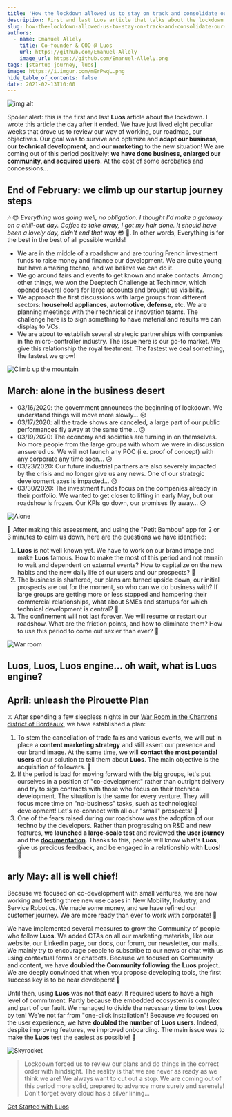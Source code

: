 ```yaml
---
title: 'How the lockdown allowed us to stay on track and consolidate our growth'
description: First and last Luos article that talks about the lockdown. We have lived 8 peculiar weeks that drove us to review our way of working, roadmap, and objectives.
slug: how-the-lockdown-allowed-us-to-stay-on-track-and-consolidate-our-growth
authors:
  - name: Emanuel Allely
    title: Co-founder & COO @ Luos
    url: https://github.com/Emanuel-Allely
    image_url: https://github.com/Emanuel-Allely.png
tags: [startup journey, luos]
image: https://i.imgur.com/mErPwqL.png
hide_table_of_contents: false
date: 2021-02-13T10:00
---
```


![img alt](/img/blog/14.png)

Spoiler alert: this is the first and last **Luos** article about the lockdown. I wrote this article the day after it ended. We have just lived eight peculiar weeks that drove us to review our way of working, our roadmap, our objectives. Our goal was to survive and optimize and **adapt our business**, **our technical development**, and **our marketing** to the new situation! We are coming out of this period positively: **we have done business, enlarged our community, and acquired users**. At the cost of some acrobatics and concessions...

<!--truncate-->

<h2> End of February: we climb up our startup journey steps </h2>

🎶 😎 _Everything was going well, no obligation. I thought I'd make a getaway on a chill-out day. Coffee to take away, I got my hair done. It should have been a lovely day, didn't end that way_ 😎 🎵. In other words, Everything is for the best in the best of all possible worlds!

*   We are in the middle of a roadshow and are touring French investment funds to raise money and finance our development. We are quite young but have amazing techno, and we believe we can do it.
*   We go around fairs and events to get known and make contacts. Among other things, we won the Deeptech Challenge at Techinnov, which opened several doors for large accounts and brought us visibility.
*   We approach the first discussions with large groups from different sectors: **household appliances**, **automotive**, **defense**, etc. We are planning meetings with their technical or innovation teams. The challenge here is to sign something to have material and results we can display to VCs.
*   We are about to establish several strategic partnerships with companies in the micro-controller industry. The issue here is our go-to market. We give this relationship the royal treatment. The fastest we deal something, the fastest we grow!

![Climb up the mountain](https://uploads-ssl.webflow.com/602cf5c87ad04ea98eaa99da/6031329ff6b5d25b1d67de43_1589269465873.jpeg)

<h2> March: alone in the business desert </h2>

*   03/16/2020: the government announces the beginning of lockdown. We understand things will move more slowly... 😥
*   03/17/2020: all the trade shows are canceled, a large part of our public performances fly away at the same time... 😥
*   03/19/2020: The economy and societies are turning in on themselves. No more people from the large groups with whom we were in discussion answered us. We will not launch any POC (i.e. proof of concept) with any corporate any time soon... 😥
*   03/23/2020: Our future industrial partners are also severely impacted by the crisis and no longer give us any news. One of our strategic development axes is impacted... 😥
*   03/30/2020: The investment funds focus on the companies already in their portfolio. We wanted to get closer to lifting in early May, but our roadshow is frozen. Our KPIs go down, our promises fly away... 😥

![Alone](https://uploads-ssl.webflow.com/602cf5c87ad04ea98eaa99da/6031329f3b86de67469201f0_1589270166631.jpeg)

🧘 After making this assessment, and using the "Petit Bambou" app for 2 or 3 minutes to calm us down, here are the questions we have identified:

1.  **Luos** is not well known yet. We have to work on our brand image and make **Luos** famous. How to make the most of this period and not remain to wait and dependent on external events? How to capitalize on the new habits and the new daily life of our users and our prospects? 🤔
2.  The business is shattered, our plans are turned upside down, our initial prospects are out for the moment, so who can we do business with? If large groups are getting more or less stopped and hampering their commercial relationships, what about SMEs and startups for which technical development is central? 🤔
3.  The confinement will not last forever. We will resume or restart our roadshow. What are the friction points, and how to eliminate them? How to use this period to come out sexier than ever? 🤔

![War room](https://uploads-ssl.webflow.com/602cf5c87ad04ea98eaa99da/6031329e31f7c08909695943_1589270879670.png)

<h2> Luos, Luos, Luos engine... oh wait, what is Luos engine? </h2>

<h2> April: unleash the Pirouette Plan </h2>

⚔️ After spending a few sleepless nights in our <a rel="external nofollow" href="https://g.page/luos_io?share" target="_blank">War Room in the Chartrons district of Bordeaux</a>, we have established a plan:

1.  To stem the cancellation of trade fairs and various events, we will put in place a **content marketing strategy** and still assert our presence and our brand image. At the same time, we will **contact the most potential users** of our solution to tell them about **Luos**. The main objective is the acquisition of followers. 😤
2.  If the period is bad for moving forward with the big groups, let's put ourselves in a position of "co-development" rather than outright delivery and try to sign contracts with those who focus on their technical development. The situation is the same for every venture. They will focus more time on "no-business" tasks, such as technological development! Let's re-connect with all our "small" prospects! 😤
3.  One of the fears raised during our roadshow was the adoption of our techno by the developers. Rather than progressing on R&D and new features, **we launched a large-scale test** and reviewed **the user journey** and the [**documentation**](/). Thanks to this, people will know what's **Luos**, give us precious feedback, and be engaged in a relationship with **Luos**! 😤

<h2> arly May: all is well chief! </h2>

Because we focused on co-development with small ventures, we are now working and testing three new use cases in New Mobility, Industry, and Service Robotics. We made some money, and we have refined our customer journey. We are more ready than ever to work with corporate! 💪

We have implemented several measures to grow the Community of people who follow **Luos**. We added CTAs on all our marketing materials, like our website, our LinkedIn page, our docs, our forum, our newsletter, our mails... We mainly try to encourage people to subscribe to our news or chat with us using contextual forms or chatbots. Because we focused on Community and content, we have **doubled the Community following** the **Luos** project. We are deeply convinced that when you propose developing tools, the first success key is to be near developers! 💪

Until then, using **Luos** was not that easy. It required users to have a high level of commitment. Partly because the embedded ecosystem is complex and part of our fault. We managed to divide the necessary time to test **Luos** by ten! We're not far from "one-click installation"! Because we focused on the user experience, we have **doubled the number of Luos users**. Indeed, despite improving features, we improved onboarding. The main issue was to make the **Luos** test the easiest as possible! 💪

![Skyrocket](https://uploads-ssl.webflow.com/602cf5c87ad04ea98eaa99da/6031329f650d672565c77530_1589268726792.jpeg)

> Lockdown forced us to review our plans and do things in the correct order with hindsight. The reality is that we are never as ready as we think we are! We always want to cut out a stop. We are coming out of this period more solid, prepared to advance more surely and serenely! Don't forget every cloud has a silver lining...

[Get Started with Luos](/tutorials/get-started)
